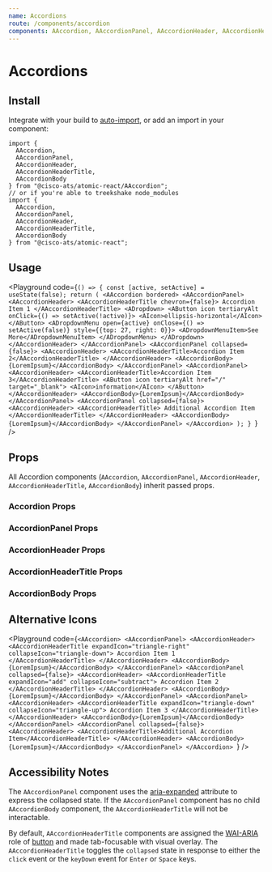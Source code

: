 ```yaml
---
name: Accordions
route: /components/accordion
components: AAccordion, AAccordionPanel, AAccordionHeader, AAccordionHeaderTitle, AAccordionBody
---
```



# Accordions

## Install

Integrate with your build to [auto-import](/#integrating), or add an import in your component:

```
import {
  AAccordion,
  AAccordionPanel,
  AAccordionHeader,
  AAccordionHeaderTitle,
  AAccordionBody
} from "@cisco-ats/atomic-react/AAccordion";
// or if you're able to treekshake node_modules
import {
  AAccordion,
  AAccordionPanel,
  AAccordionHeader,
  AAccordionHeaderTitle,
  AAccordionBody
} from "@cisco-ats/atomic-react";
```

## Usage

<Playground
  code={`() => {
  const [active, setActive] = useState(false);
  return (
    <AAccordion bordered>
      <AAccordionPanel>
        <AAccordionHeader>
          <AAccordionHeaderTitle chevron={false}>
            Accordion Item 1
          </AAccordionHeaderTitle>
          <ADropdown>
            <AButton icon tertiaryAlt onClick={() => setActive(!active)}>
              <AIcon>ellipsis-horizontal</AIcon>
            </AButton>
            <ADropdownMenu
              open={active}
              onClose={() => setActive(false)}
              style={{top: 27, right: 0}}>
              <ADropdownMenuItem>See More</ADropdownMenuItem>
            </ADropdownMenu>
          </ADropdown>
        </AAccordionHeader>
      </AAccordionPanel>
      <AAccordionPanel collapsed={false}>
        <AAccordionHeader>
          <AAccordionHeaderTitle>Accordion Item 2</AAccordionHeaderTitle>
        </AAccordionHeader>
        <AAccordionBody>{LoremIpsum}</AAccordionBody>
      </AAccordionPanel>
      <AAccordionPanel>
        <AAccordionHeader>
          <AAccordionHeaderTitle>Accordion Item 3</AAccordionHeaderTitle>
          <AButton icon tertiaryAlt href="/" target="_blank">
            <AIcon>information</AIcon>
          </AButton>
        </AAccordionHeader>
        <AAccordionBody>{LoremIpsum}</AAccordionBody>
      </AAccordionPanel>
      <AAccordionPanel collapsed={false}>
        <AAccordionHeader>
          <AAccordionHeaderTitle>
            Additional Accordion Item
          </AAccordionHeaderTitle>
        </AAccordionHeader>
        <AAccordionBody>{LoremIpsum}</AAccordionBody>
      </AAccordionPanel>
    </AAccordion>
  );
}
`}
/>

## Props

All Accordion components (`AAccordion`, `AAccordionPanel`, `AAccordionHeader`, `AAccordionHeaderTitle`, `AAccordionBody`) inherit passed props.

### Accordion Props

<Props of="AAccordion" />

### AccordionPanel Props

<Props of="AAccordionPanel" />

### AccordionHeader Props

<Props of="AAccordionHeader" />

### AccordionHeaderTitle Props

<Props of="AAccordionHeaderTitle" />

### AccordionBody Props

<Props of="AAccordionBody" />

## Alternative Icons

<Playground
  code={`<AAccordion>
  <AAccordionPanel>
    <AAccordionHeader>
      <AAccordionHeaderTitle
        expandIcon="triangle-right"
        collapseIcon="triangle-down">
        Accordion Item 1
      </AAccordionHeaderTitle>
    </AAccordionHeader>
    <AAccordionBody>{LoremIpsum}</AAccordionBody>
  </AAccordionPanel>
  <AAccordionPanel collapsed={false}>
    <AAccordionHeader>
      <AAccordionHeaderTitle expandIcon="add" collapseIcon="subtract">
        Accordion Item 2
      </AAccordionHeaderTitle>
    </AAccordionHeader>
    <AAccordionBody>{LoremIpsum}</AAccordionBody>
  </AAccordionPanel>
  <AAccordionPanel>
    <AAccordionHeader>
      <AAccordionHeaderTitle
        expandIcon="triangle-down"
        collapseIcon="triangle-up">
        Accordion Item 3
      </AAccordionHeaderTitle>
    </AAccordionHeader>
    <AAccordionBody>{LoremIpsum}</AAccordionBody>
  </AAccordionPanel>
  <AAccordionPanel collapsed={false}>
    <AAccordionHeader>
      <AAccordionHeaderTitle>Additional Accordion Item</AAccordionHeaderTitle>
    </AAccordionHeader>
    <AAccordionBody>{LoremIpsum}</AAccordionBody>
  </AAccordionPanel>
</AAccordion>
`}
/>

## Accessibility Notes

The `AAccordionPanel` component uses the [aria-expanded](https://www.w3.org/TR/wai-aria/#aria-expanded) attribute to express the collapsed state.
If the `AAccordionPanel` component has no child `AAccordionBody` component, the `AAccordionHeaderTitle` will not be interactable.

By default, `AAccordionHeaderTitle` components are assigned the [WAI-ARIA](https://www.w3.org/WAI/standards-guidelines/aria/) role of [button](https://www.w3.org/TR/wai-aria/#button) and made tab-focusable with visual overlay.
The `AAccordionHeaderTitle` toggles the `collapsed` state in response to either the `click` event or the `keyDown` event for `Enter` or `Space` keys.
